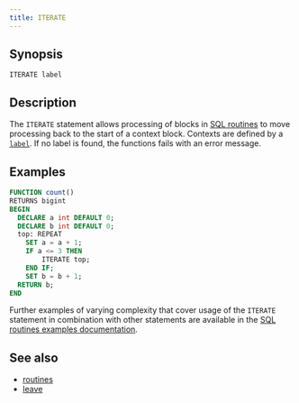 ```yaml
---
title: ITERATE
---
```


## Synopsis

```text
ITERATE label
```

## Description

The `ITERATE` statement allows processing of blocks in [SQL
routines](/sql/routines/introduction.mdx) to move processing back to the start of a
context block. Contexts are defined by a [`label`](/sql/routines/introduction#labels). If no label
is found, the functions fails with an error message.

## Examples

```sql
FUNCTION count()
RETURNS bigint
BEGIN
  DECLARE a int DEFAULT 0;
  DECLARE b int DEFAULT 0;
  top: REPEAT
    SET a = a + 1;
    IF a <= 3 THEN
        ITERATE top;
    END IF;
    SET b = b + 1;
  RETURN b;
END
```

Further examples of varying complexity that cover usage of the `ITERATE`
statement in combination with other statements are available in the [SQL
routines examples documentation](/sql/routines/examples.mdx).

## See also

* [routines](/sql/routines/introduction.mdx)
* [leave](/sql/routines/leave.mdx)
